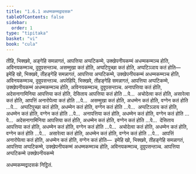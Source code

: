 ```yaml
---
title: "1.6.1 अधम्मकम्मद्वादसक"
tableOfContents: false
sidebar:
  order: 1
type: "tipitaka"
basket: "vi"
book: "cula"
---
```



<DynamicBreadcrumb />

<Division number="57" book="cula">

<Paragraph number="267" book="cula">
तीहि, भिक्खवे, अङ्गेहि समन्नागतं, आपत्तिया अप्पटिकम्मे, उक्खेपनीयकम्मं अधम्मकम्मञ्च होति, अविनयकम्मञ्च, दुवूपसन्तञ्च. असम्मुखा कतं होति, अप्पटिपुच्छा कतं होति, अप्पटिञ्ञाय कतं होति—  इमेहि खो, भिक्खवे, तीहङ्गेहि समन्नागतं, आपत्तिया अप्पटिकम्मे, उक्खेपनीयकम्मं अधम्मकम्मञ्च होति, अविनयकम्मञ्च, दुवूपसन्तञ्च.
</Paragraph>

<Paragraph number="268" book="cula">
अपरेहिपि, भिक्खवे, तीहङ्गेहि समन्नागतं, आपत्तिया अप्पटिकम्मे, उक्खेपनीयकम्मं अधम्मकम्मञ्च होति, अविनयकम्मञ्च, दुवूपसन्तञ्च. अनापत्तिया कतं होति, अदेसनागामिनिया आपत्तिया कतं होति, देसिताय आपत्तिया कतं होति …पे…  अचोदेत्वा कतं होति, असारेत्वा कतं होति, आपत्तिं अनारोपेत्वा कतं होति …पे…  असम्मुखा कतं होति, अधम्मेन कतं होति, वग्गेन कतं होति …पे…  अप्पटिपुच्छा कतं होति, अधम्मेन कतं होति, वग्गेन कतं होति …पे…  अप्पटिञ्ञाय कतं होति, अधम्मेन कतं होति, वग्गेन कतं होति …पे…  अनापत्तिया कतं होति, अधम्मेन कतं होति, वग्गेन कतं होति …पे…  अदेसनागामिनिया आपत्तिया कतं होति, अधम्मेन कतं होति, वग्गेन कतं होति …पे…  देसिताय आपत्तिया कतं होति, अधम्मेन कतं होति, वग्गेन कतं होति …पे…  अचोदेत्वा कतं होति, अधम्मेन कतं होति, वग्गेन कतं होति …पे…  असारेत्वा कतं होति, अधम्मेन कतं होति, वग्गेन कतं होति …पे…  आपत्तिं अनारोपेत्वा कतं होति, अधम्मेन कतं होति, वग्गेन कतं होति—  इमेहि खो, भिक्खवे, तीहङ्गेहि समन्नागतं, आपत्तिया अप्पटिकम्मे, उक्खेपनीयकम्मं अधम्मकम्मञ्च होति, अविनयकम्मञ्च, दुवूपसन्तञ्च.

</Paragraph>
</Division>

<Paragraph number="269" type="center" book="cula">
आपत्तिया अप्पटिकम्मे उक्खेपनीयकम्मे

  
अधम्मकम्मद्वादसकं निट्ठितं.
</Paragraph>